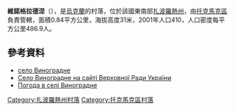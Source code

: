 {{coord|47|12|14|N|35|33|33|E|scale:100000|display=title}}

'''維諾格拉德涅'''（{{lang-uk|Виноградне}}），是[[烏克蘭|烏克蘭]]的村落，位於該國東南部[[扎波羅熱州|扎波羅熱州]]，由[[托克馬克區|托克馬克區]]負責管轄，面積0.84平方公里，海拔高度31米，2001年人口410，人口密度每平方公里486.9人。

==參考資料==
* [https://web.archive.org/web/20140301163449/http://w1.c1.rada.gov.ua/pls/z7502/A005?rdat1=28.02.2014&rf7571=12966 село Виноградне]
* [https://web.archive.org/web/20140301163449/http://w1.c1.rada.gov.ua/pls/z7502/A005?rdat1=28.02.2014&rf7571=12966 Село Виноградне на сайті Верховної Ради України]
* [http://weather.in.ua/ua/zaporozhskaja/3614 Погода в селі Виноградне] {{Wayback|url=http://weather.in.ua/ua/zaporozhskaja/3614 |date=20150128132722 }}

[[Category:扎波羅熱州村落|Category:扎波羅熱州村落]]
[[Category:托克馬克區村落|Category:托克馬克區村落]]


{{Zaporizhia-geo-stub}}